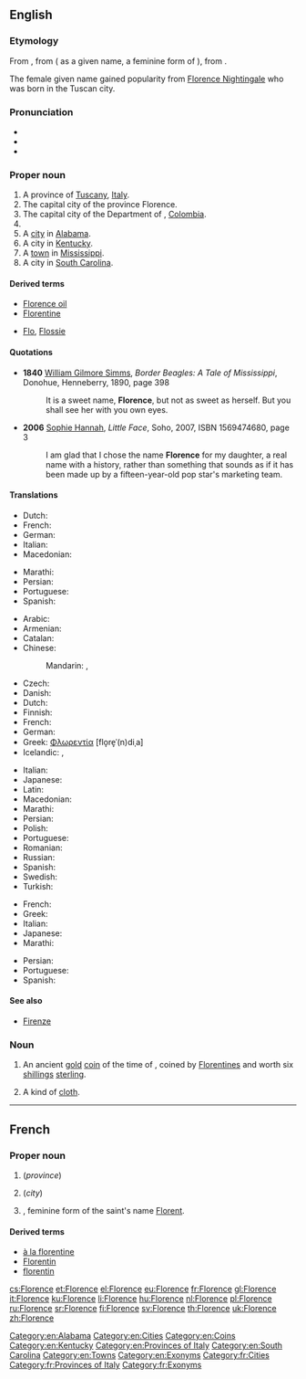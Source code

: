 ==English==

===Etymology===
{{PIE root|en|bʰleh₃}}
From {{etyl|fr|en}} {{m|fr|Florence}}, from {{etyl|la|en}} {{m|la|Flōrentia}} ( as a given name, a feminine form of {{m|la|Flōrentius}}), from {{m|la|flōrens||flowering, flourishing}}.

The female given name gained popularity from [[w:Florence Nightingale|Florence Nightingale]] who was born in the Tuscan city.

===Pronunciation===
* {{IPA|/ˈflɒ.ɹəns/|lang=en}}
* {{audio|En-us-Florence.ogg|Audio (US)|lang=en}}
* {{rhymes|ɒ.rəns|lang=en}}

===Proper noun===
{{wikipedia|Florence (disambiguation)}}
{{en-proper noun}}

# A province of [[Tuscany]], [[Italy]].
# The capital city of the province Florence.
# The capital city of the Department of {{l|es|Caquetá}}, [[Colombia]].
# {{given name|female|from=Latin}}
# A [[city]] in [[Alabama]].
# A city in [[Kentucky]].
# A [[town]] in [[Mississippi]].
# A city in [[South Carolina]].

====Derived terms====
* [[Florence oil]]
* [[Florentine]]
* {{sense|pet forms of the given name}} [[Flo]], [[Flossie]]

====Quotations====
* '''1840''' [[w:William Gilmore Simms|William Gilmore Simms]], ''Border Beagles: A Tale of Mississippi'', Donohue, Henneberry, 1890, page 398
*: It is a sweet name, '''Florence''', but not as sweet as herself. But you shall see her with you own eyes.
* '''2006''' [[w:Sophie Hannah|Sophie Hannah]], ''Little Face'', Soho, 2007, ISBN 1569474680, page 3
*: I am glad that I chose the name '''Florence''' for my daughter, a real name with a history, rather than something that sounds as if it has been made up by a fifteen-year-old pop star's marketing team.

====Translations====
{{trans-top|province}}
* Dutch: {{t+|nl|Florence}}
* French: {{t+|fr|Florence}}
* German: {{t+|de|Florenz}}
* Italian: {{t+|it|Firenze}}
* Macedonian: {{t|mk|Фиренца|f|tr=Firénca}}
{{trans-mid}}
* Marathi: {{t|mr|फ्लोरेन्स|m|tr=florens|sc=Deva}}
* Persian: {{t|fa|فلورانس|tr=florâns|sc=fa-Arab}}
* Portuguese: {{t|pt|Florença|f}}
* Spanish: {{t+|es|Florencia|f}}
{{trans-bottom}}

{{trans-top|city}}
* Arabic: {{t|ar|فْلُورِنْسَا|f|tr=florensā}}
* Armenian: {{t|hy|Ֆլորենցիա|sc=Armn}}
* Catalan: {{t|ca|Florència|f}}
* Chinese:
*: Mandarin: {{t|cmn|佛羅倫薩|sc=Hani}}, {{t+|cmn|佛罗伦萨|tr=Fóluólúnsà|sc=Hani}}
* Czech: {{t+|cs|Florencie|f}}
* Danish: {{t|da|Firenze}}
* Dutch: {{t+|nl|Florence}}
* Finnish: {{t+|fi|Firenze}}
* French: {{t+|fr|Florence|f}}
* German: {{t+|de|Florenz|n}}
* Greek: [[Φλωρεντία]] [flo̞re̞ˈ(n)diˌa] {{g|f}}
* Icelandic: {{t|is|Flórens|f}}, {{qualifier|rare or dated}} {{t|is|Fagurborg|f}}
{{trans-mid}}
* Italian: {{t+|it|Firenze}}
* Japanese: {{t|ja|フィレンツェ|tr=Firentse}}
* Latin: {{t|la|Flōrentia|f}}
* Macedonian: {{t|mk|Фиренца|f|tr=Firénca}}
* Marathi: {{t|mr|फ्लोरेन्स|n|tr=florens|sc=Deva}}
* Persian: {{t|fa|فلورانس|tr=florâns|sc=fa-Arab}}
* Polish: {{t+|pl|Florencja}}
* Portuguese: {{t|pt|Florença|f}}
* Romanian: {{t|ro|Florența|f}}
* Russian: {{t+|ru|Флоре́нция|f}}
* Spanish: {{t+|es|Florencia}}
* Swedish: {{t+|sv|Florens}}
* Turkish: {{t+|tr|Floransa}}
{{trans-bottom}}

{{trans-top|female given name}}
* French: {{t+|fr|Florence}}
* Greek: {{t+|el|Ευανθία|sc=Grek}}
* Italian: {{t+|it|Fiorenza|f}}
* Japanese: {{t|ja|フローレンス|tr=Furōrensu}}
* Marathi: {{t|mr|फ्लोरेन्स|f|tr=florens|sc=Deva}}
{{trans-mid}}
* Persian: {{t|fa|فلورانس|tr=florâns|sc=fa-Arab}}
* Portuguese: {{t+|pt|Florência|f}}
* Spanish: {{t+|es|Florencia}}
{{trans-bottom}}

====See also====
* [[Firenze]]

===Noun===
{{en-noun}}

# {{label|en|historical}} An ancient [[gold]] [[coin]] of the time of {{w|Edward III}}, coined by [[Florentine]]s and worth six [[shilling]]s [[sterling]].
#: {{rfquotek|Camden}}
# {{label|en|historical}} A kind of [[cloth]].
#: {{rfquotek|Johnson}}

[[Category:en:Alabama]]
[[Category:en:Cities]]
[[Category:en:Coins]]
[[Category:en:Kentucky]]
[[Category:en:Provinces of Italy]]
[[Category:en:South Carolina]]
[[Category:en:Towns]]
[[Category:en:Exonyms]]

----

==French==

===Proper noun===
{{fr-proper noun|f}}

# {{l|en|Florence}} (''province'')
# {{l|en|Florence}} (''city'')
# {{given name|female|lang=fr}}, feminine form of the saint's name [[Florent]].

====Derived terms====
* [[à la florentine]]
* [[Florentin]]
* [[florentin]]

[[Category:fr:Cities]]
[[Category:fr:Provinces of Italy]]
[[Category:fr:Exonyms]]

[[cs:Florence]]
[[et:Florence]]
[[el:Florence]]
[[eu:Florence]]
[[fr:Florence]]
[[gl:Florence]]
[[it:Florence]]
[[ku:Florence]]
[[li:Florence]]
[[hu:Florence]]
[[nl:Florence]]
[[pl:Florence]]
[[ru:Florence]]
[[sr:Florence]]
[[fi:Florence]]
[[sv:Florence]]
[[th:Florence]]
[[uk:Florence]]
[[zh:Florence]]